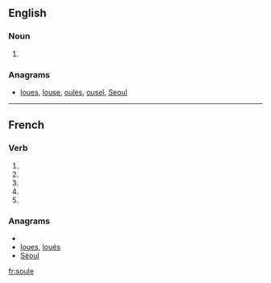 {{also|soulé}}
==English==

===Noun===
{{en-noun}}

# {{obsolete spelling of|soul}}

===Anagrams===
* [[loues#English|loues]], [[louse#English|louse]], [[oules#English|oules]], [[ousel#English|ousel]], [[Seoul#English|Seoul]]

----

==French==

===Verb===
{{fr-verb-form}}

# {{conjugation of|souler||1|s|pres|ind|lang=fr}}
# {{conjugation of|souler||3|s|pres|ind|lang=fr}}
# {{conjugation of|souler||1|s|pres|sub|lang=fr}}
# {{conjugation of|souler||3|s|pres|sub|lang=fr}}
# {{form of|Second-person singular [[imperative]]|souler |lang=fr}}

===Anagrams===
* {{alphagram|elosu}}
* [[loues#French|loues]], [[loués#French|loués]]
* [[Séoul#French|Séoul]]

[[fr:soule]]